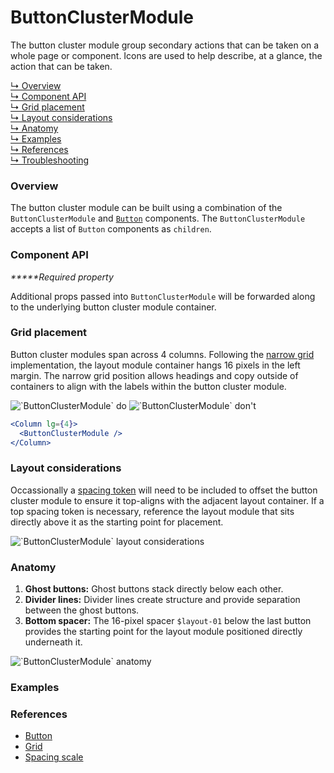 



# ButtonClusterModule

The button cluster module group secondary actions that can be taken on a whole page or component. Icons are used to help describe, at a glance, the action that can be taken.

[↳ Overview](#overview)  
[↳ Component API](#component-api)  
[↳ Grid placement](#grid-placement)  
[↳ Layout considerations](#layout-considerations)  
[↳ Anatomy](#anatomy)  
[↳ Examples](#examples)  
[↳ References](#references)  
[↳ Troubleshooting](#troubleshooting)

### Overview

The button cluster module can be built using a combination of the `ButtonClusterModule` and [`Button`](#references) components. The `ButtonClusterModule` accepts a list of `Button` components as `children`.

<Canvas>
  <Story
    id="patterns-unstable-layout-modules-buttonclustermodule--default"
    parameters={parameters}
  />
</Canvas>

### Component API

<ArgsTable />

_**\***Required property_

Additional props passed into `ButtonClusterModule` will be forwarded along to the underlying button cluster module container.

### Grid placement

Button cluster modules span across 4 columns. Following the [narrow grid](#references) implementation, the layout module container hangs 16 pixels in the left margin. The narrow grid position allows headings and copy outside of containers to align with the labels within the button cluster module.

<Row>
  <Column>
    <img alt="`ButtonClusterModule` do" src={doImage} />
  </Column>

  <Column>
    <img alt="`ButtonClusterModule` don't" src={dont} />
  </Column>
</Row>

```jsx
<Column lg={4}>
  <ButtonClusterModule />
</Column>
```

### Layout considerations

Occassionally a [spacing token](#references) will need to be included to offset the button cluster module to ensure it top-aligns with the adjacent layout container. If a top spacing token is necessary, reference the layout module that sits directly above it as the starting point for placement.

<Row>
  <Column>
    <img
      alt="`ButtonClusterModule` layout considerations"
      src={layoutConsiderations}
    />
  </Column>
</Row>

### Anatomy

1. **Ghost buttons:** Ghost buttons stack directly below each other.
2. **Divider lines:** Divider lines create structure and provide separation between the ghost buttons.
3. **Bottom spacer:** The 16-pixel spacer `$layout-01` below the last button provides the starting point for the layout module positioned directly underneath it.

<img alt="`ButtonClusterModule` anatomy" src={anatomy} />

### Examples

<Row>
  <Overview />
</Row>

### References

- [Button](https://react.carbondesignsystem.com/?path=/docs/button)
- [Grid](https://react.carbondesignsystem.com/?path=/docs/grid--narrow)
- [Spacing scale](https://carbondesignsystem.com/guidelines/spacing/overview#spacing-scale)

<Troubleshooting />
